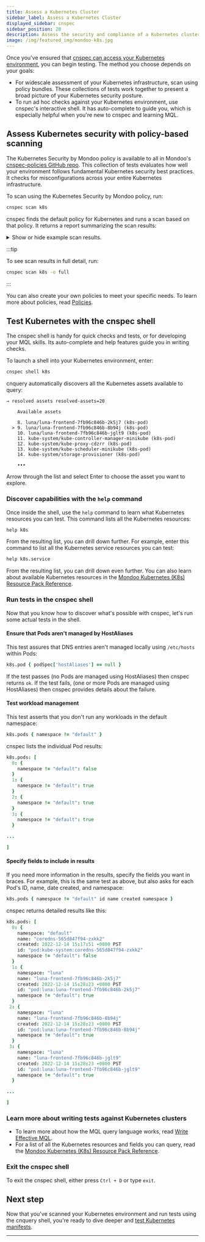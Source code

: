 ```yaml
---
title: Assess a Kubernetes Cluster
sidebar_label: Assess a Kubernetes Cluster
displayed_sidebar: cnspec
sidebar_position: 20
description: Assess the security and compliance of a Kubernetes cluster
image: /img/featured_img/mondoo-k8s.jpg
---
```


Once you've ensured that [cnspec can access your Kubernetes environment](/cnspec/cloud/k8s/), you can begin testing. The method you choose depends on your goals:

- For widescale assessment of your Kubernetes infrastructure, scan using policy bundles. These collections of tests work together to present a broad picture of your Kubernetes security posture.
- To run ad hoc checks against your Kubernetes environment, use cnspec's interactive shell. It has auto-complete to guide you, which is especially helpful when you're new to cnspec and learning MQL.

## Assess Kubernetes security with policy-based scanning

The Kubernetes Security by Mondoo policy is available to all in Mondoo's [cnspec-policies GitHub repo](https://github.com/mondoohq/cnspec-policies/tree/main/core). This collection of tests evaluates how well your environment follows fundamental Kubernetes security best practices. It checks for misconfigurations across your entire Kubernetes infrastructure.

To scan using the Kubernetes Security by Mondoo policy, run:

```bash
cnspec scan k8s
```

cnspec finds the default policy for Kubernetes and runs a scan based on that policy. It returns a report summarizing the scan results:

<details>
<summary>Show or hide example scan results.</summary>

```coffee
→ loaded configuration from /Users/user/.config/mondoo/mondoo.yml using source default
→ using service account credentials
→ discover related assets for 1 asset(s)
→ use cluster name from kube config cluster-name=minikube
→ discovery option auto is used. This will detect the assets: cluster, jobs, cronjobs, pods, statefulsets, deployments, replicasets, daemonsets
→ resolved assets resolved-assets=20
→ connecting to asset K8s Cluster minikube (api)

███████████████████████████████████████████████████████████████████████████ 100% K8s Cluster minikube
→ connecting to asset kube-system/coredns (k8s-object)

███████████████████████████████████████████████████████████████████████████ 100% kube-system/coredns
→ connecting to asset luna/luna-frontend (k8s-object)

███████████████████████████████████████████████████████████████████████████ 100% luna/luna-frontend
→ connecting to asset luna/postgres (k8s-object)

███████████████████████████████████████████████████████████████████████████ 100% luna/postgres
→ connecting to asset kube-system/coredns-565d847f94-zxkk2 (k8s-object)

████████████████████████████████████████████████████████████████ 100% kube-system/coredns-565d847f94-zxkk2
→ connecting to asset kube-system/etcd-minikube (k8s-object)

███████████████████████████████████████████████████████████████████████████ 100% kube-system/etcd-minikube
→ connecting to asset kube-system/kube-apiserver-minikube (k8s-object)

█████████████████████████████████████████████████████████████████ 100% kube-system/kube-apiserver-minikube
→ connecting to asset kube-system/kube-controller-manager-minikube (k8s-object)

████████████████████████████████████████████████████████ 100% kube-system/kube-controller-manager-minikube
→ connecting to asset kube-system/kube-proxy-cdzrr (k8s-object)

████████████████████████████████████████████████████████████████████████ 100% kube-system/kube-proxy-cdzrr
→ connecting to asset kube-system/kube-scheduler-minikube (k8s-object)

█████████████████████████████████████████████████████████████████ 100% kube-system/kube-scheduler-minikube
→ connecting to asset kube-system/storage-provisioner (k8s-object)

█████████████████████████████████████████████████████████████████████ 100% kube-system/storage-provisioner
→ connecting to asset luna/luna-frontend-7fb96c846b-2k5j7 (k8s-object)

█████████████████████████████████████████████████████████████████ 100% luna/luna-frontend-7fb96c846b-2k5j7
→ connecting to asset luna/luna-frontend-7fb96c846b-8b94j (k8s-object)

█████████████████████████████████████████████████████████████████ 100% luna/luna-frontend-7fb96c846b-8b94j
→ connecting to asset luna/luna-frontend-7fb96c846b-jglt9 (k8s-object)

█████████████████████████████████████████████████████████████████ 100% luna/luna-frontend-7fb96c846b-jglt9
→ connecting to asset luna/postgresql-655d75f54b-btbzv (k8s-object)

██████████████████████████████████████████████████████████████████████ 100% luna/postgresql-655d75f54b-btbzv
→ connecting to asset luna/postgresql-655d75f54b-qhhxv (k8s-object)

██████████████████████████████████████████████████████████████████████ 100% luna/postgresql-655d75f54b-qhhxv
→ connecting to asset kube-system/kube-proxy (k8s-object)

███████████████████████████████████████████████████████████████████████████ 100% kube-system/kube-proxy
→ connecting to asset kube-system/coredns-565d847f94 (k8s-object)

██████████████████████████████████████████████████████████████████████ 100% kube-system/coredns-565d847f94
→ connecting to asset luna/luna-frontend-7fb96c846b (k8s-object)

███████████████████████████████████████████████████████████████████████ 100% luna/luna-frontend-7fb96c846b
→ connecting to asset luna/postgresql-655d75f54b (k8s-object)

███████████████████████████████████████████████████████████████████████████ 100% luna/postgresql-655d75f54b


Asset: K8s Cluster minikube
===========================
Data queries:
mondoo.jobEnvironment: {
  id: "client.mondoo.com"
  name: "Mondoo Client"
}
mondoo.version: "8.11.0"
platform.title: "Kubernetes Cluster"
platform.arch: "linux/arm64"
platform.release: "v1.25.3"

Checks:

Asset: kube-system/coredns
==========================
Data queries:
platform.arch: ""
platform.title: "Kubernetes Deployment, Kubernetes Cluster"
platform.release: ""
mondoo.jobEnvironment: {
  id: "client.mondoo.com"
  name: "Mondoo Client"
}
mondoo.version: "8.11.0"

Checks:
✓ Pass:  Container should not mount the CRI-O socket
✓ Pass:  Pod should not run with hostIPC
✓ Pass:  Pod should not run with hostPID
✓ Pass:  Deployments should not bind to a host port
✓ Pass:  Deployments should not run with NET_RAW capability
✕ Fail:  A  80  Container should have a CPU limit
✓ Pass:  Container should request memory
✓ Pass:  Deployments should not run in the default namespace
✓ Pass:  Container should configure a livenessProbe
. Unknown: Pods should not run Kubernetes dashboard
✕ Fail:  A  80  Container should have a memory limit
✓ Pass:  Container should configure a readinessProbe
✓ Pass:  Container should request CPU
✓ Pass:  Pod should not define hostAliases
✕ Fail:  C  40  Container image pull should be consistent
✓ Pass:  Container should not mount the containerd socket
✕ Fail:  F   0  Container should not run as root
✓ Pass:  Pod should not run with the default service account
✓ Pass:  Container should not allow privilege escalation
✓ Pass:  Deployments should mount any host path volumes as read-only
✓ Pass:  Deployments should not run Tiller (Helm v2)
✓ Pass:  Container should use an immutable root filesystem
✓ Pass:  Container should not mount the Docker socket
✓ Pass:  Container should not run as a privileged container
✓ Pass:  Deployments should not run with SYS_ADMIN capability
✓ Pass:  Pod should not run with hostNetwork

Asset: kube-system/coredns-565d847f94
=====================================
Data queries:
platform.title: "Kubernetes ReplicaSet, Kubernetes Cluster"
platform.release: ""
mondoo.jobEnvironment: {
  id: "client.mondoo.com"
  name: "Mondoo Client"
}
mondoo.version: "8.11.0"
platform.arch: ""

Checks:
✓ Pass:  Container should request CPU
✓ Pass:  Container should configure a readinessProbe
✓ Pass:  Container should not mount the containerd socket
✓ Pass:  Pod should not run with hostNetwork
✓ Pass:  Pod should not define hostAliases
✓ Pass:  Container should not mount the Docker socket
✓ Pass:  Container should configure a livenessProbe
✓ Pass:  Pod should not run with hostIPC
✓ Pass:  ReplicaSets should not bind to a host port
✓ Pass:  ReplicaSets should not run with NET_RAW capability
✓ Pass:  Container should have a memory limit
✓ Pass:  Container should not allow privilege escalation
✓ Pass:  ReplicaSets should mount any host path volumes as read-only
✓ Pass:  Container should use an immutable root filesystem
✓ Pass:  Container should not run as a privileged container
✓ Pass:  Pod should not run with the default service account
✓ Pass:  Pod should not run with hostPID
✕ Fail:  C  40  Container image pull should be consistent
✓ Pass:  ReplicaSets should not run in the default namespace
✕ Fail:  F   0  Container should not run as root
✓ Pass:  Container should not mount the CRI-O socket
✓ Pass:  Container should request memory
✓ Pass:  ReplicaSets should not run with SYS_ADMIN capability
✕ Fail:  A  80  Container should have a CPU limit

Asset: kube-system/coredns-565d847f94-zxkk2
===========================================
Data queries:
platform.arch: ""
mondoo.version: "8.11.0"
platform.title: "Kubernetes Pod, Kubernetes Cluster"
mondoo.jobEnvironment: {
  id: "client.mondoo.com"
  name: "Mondoo Client"
}
platform.release: ""

Checks:
✓ Pass:  Container should not mount the Docker socket
✓ Pass:  Pods should have an owner
✓ Pass:  Container should not allow privilege escalation
✓ Pass:  Container should not mount the CRI-O socket
✓ Pass:  Workloads should not run in default namespace
✓ Pass:  Container should not mount the containerd socket
✓ Pass:  Container should not run as a privileged container
✓ Pass:  Pods should not run Kubernetes dashboard
✕ Fail:  A  80  Container should have a CPU limit
✓ Pass:  Pod should not run with hostIPC
✓ Pass:  Pod should not define hostAliases
✓ Pass:  Container should configure a readinessProbe
✓ Pass:  Container should use an immutable root filesystem
✕ Fail:  F   0  Container should not run as root
✕ Fail:  C  40  Container image pull should be consistent
✓ Pass:  Pods should not bind to a host port
✓ Pass:  Pod should not run with hostPID
✓ Pass:  Pod should not run with the default service account
✓ Pass:  Pods should not run Tiller (Helm v2)
✓ Pass:  Container should request CPU
✓ Pass:  Container should configure a livenessProbe
✓ Pass:  Container should have a memory limit
✓ Pass:  Pods should not run with NET_RAW capability
✓ Pass:  Pod should not run with hostNetwork
✓ Pass:  Pods should mount any host path volumes as read-only
✓ Pass:  Pods should not run with SYS_ADMIN capability
✓ Pass:  Pods should not bind to a host port
✓ Pass:  Container should request memory

Asset: kube-system/etcd-minikube
================================
Data queries:
platform.arch: ""
mondoo.jobEnvironment: {
  id: "client.mondoo.com"
  name: "Mondoo Client"
}
platform.title: "Kubernetes Pod, Kubernetes Cluster"
platform.release: ""
mondoo.version: "8.11.0"

Checks:
✕ Fail:  F   0  Container should not run as root
✕ Fail:  D  20  Pods should mount any host path volumes as read-only
✓ Pass:  Container should request memory
✓ Pass:  Pod should not define hostAliases
✕ Fail:  D  20  Pod should not run with hostNetwork
✓ Pass:  Pods should not run with SYS_ADMIN capability
✓ Pass:  Container should not mount the containerd socket
✓ Pass:  Container should not mount the CRI-O socket
✓ Pass:  Container should not mount the Docker socket
✓ Pass:  Pod should not run with hostPID
✓ Pass:  Pod should not run with hostIPC
✕ Fail:  D  20  Pods should not run with NET_RAW capability
✓ Pass:  Container should not run as a privileged container
✓ Pass:  Pods should not bind to a host port
✓ Pass:  Container should configure a livenessProbe
✓ Pass:  Pod should not run with the default service account
✕ Fail:  A  80  Container should have a memory limit
✓ Pass:  Pods should have an owner
✓ Pass:  Container should request CPU
✕ Fail:  C  40  Container image pull should be consistent
✕ Fail:  D  20  Container should use an immutable root filesystem
✓ Pass:  Container should not allow privilege escalation
✓ Pass:  Workloads should not run in default namespace
✕ Fail:  A  80  Container should have a CPU limit
. Unknown: Pods should not run Kubernetes dashboard
. Unknown: Pods should not run Tiller (Helm v2)
✓ Pass:  Pods should not bind to a host port
✕ Fail:  A  80  Container should configure a readinessProbe

Asset: kube-system/kube-apiserver-minikube
==========================================
Data queries:
platform.arch: ""
platform.title: "Kubernetes Pod, Kubernetes Cluster"
platform.release: ""
mondoo.jobEnvironment: {
  id: "client.mondoo.com"
  name: "Mondoo Client"
}
mondoo.version: "8.11.0"

Checks:
. Unknown: Pods should not run Kubernetes dashboard
✕ Fail:  A  80  Container should request memory
✓ Pass:  Workloads should not run in default namespace
✓ Pass:  Pod should not run with hostPID
✓ Pass:  Pod should not run with hostIPC
✕ Fail:  C  40  Container image pull should be consistent
✓ Pass:  Container should configure a livenessProbe
✓ Pass:  Container should request CPU
✓ Pass:  Container should configure a readinessProbe
✓ Pass:  Container should not mount the Docker socket
✓ Pass:  Pods should not bind to a host port
✓ Pass:  Container should not run as a privileged container
✓ Pass:  Pods should have an owner
✓ Pass:  Pods should not run with SYS_ADMIN capability
✓ Pass:  Container should not mount the containerd socket
✕ Fail:  D  20  Pod should not run with hostNetwork
✕ Fail:  F   0  Container should not run as root
✕ Fail:  A  80  Container should have a CPU limit
✓ Pass:  Pods should not bind to a host port
✓ Pass:  Pod should not define hostAliases
✓ Pass:  Container should not allow privilege escalation
✓ Pass:  Pods should mount any host path volumes as read-only
. Unknown: Pods should not run Tiller (Helm v2)
✕ Fail:  A  80  Container should have a memory limit
✓ Pass:  Pod should not run with the default service account
✕ Fail:  D  20  Pods should not run with NET_RAW capability
✓ Pass:  Container should not mount the CRI-O socket
✕ Fail:  D  20  Container should use an immutable root filesystem

Asset: kube-system/kube-controller-manager-minikube
===================================================
Data queries:
platform.arch: ""
mondoo.jobEnvironment: {
  id: "client.mondoo.com"
  name: "Mondoo Client"
}
platform.release: ""
mondoo.version: "8.11.0"
platform.title: "Kubernetes Pod, Kubernetes Cluster"

Checks:
✓ Pass:  Pods should not bind to a host port
✕ Fail:  D  20  Pods should mount any host path volumes as read-only
✓ Pass:  Container should not run as a privileged container
✓ Pass:  Container should not mount the CRI-O socket
✓ Pass:  Workloads should not run in default namespace
✓ Pass:  Pod should not run with the default service account
✕ Fail:  A  80  Container should request memory
. Unknown: Pods should not run Tiller (Helm v2)
✓ Pass:  Pod should not run with hostIPC
✕ Fail:  A  80  Container should have a memory limit
✓ Pass:  Container should configure a livenessProbe
✕ Fail:  C  40  Container image pull should be consistent
✕ Fail:  A  80  Container should configure a readinessProbe
✕ Fail:  D  20  Container should use an immutable root filesystem
✓ Pass:  Pod should not run with hostPID
✓ Pass:  Container should not mount the containerd socket
✓ Pass:  Pods should not bind to a host port
✕ Fail:  D  20  Pods should not run with NET_RAW capability
. Unknown: Pods should not run Kubernetes dashboard
✕ Fail:  F   0  Container should not run as root
✓ Pass:  Pods should not run with SYS_ADMIN capability
✓ Pass:  Container should not mount the Docker socket
✕ Fail:  A  80  Container should have a CPU limit
✓ Pass:  Pods should have an owner
✓ Pass:  Container should request CPU
✕ Fail:  D  20  Pod should not run with hostNetwork
✓ Pass:  Container should not allow privilege escalation
✓ Pass:  Pod should not define hostAliases

Asset: kube-system/kube-proxy
=============================
Data queries:
platform.arch: ""
mondoo.jobEnvironment: {
  id: "client.mondoo.com"
  name: "Mondoo Client"
}
mondoo.version: "8.11.0"
platform.title: "Kubernetes DaemonSet, Kubernetes Cluster"
platform.release: ""

Checks:
✓ Pass:  Pod should not run with hostIPC
✕ Fail:  A  80  Container should have a CPU limit
✓ Pass:  Container should not mount the containerd socket
✕ Fail:  F   0  Container should not run as root
✓ Pass:  DaemonSets should not run with SYS_ADMIN capability
✕ Fail:  A  80  Container should configure a livenessProbe
✕ Fail:  C  40  Container image pull should be consistent
✕ Fail:  D  20  Pod should not run with hostNetwork
✕ Fail:  D  20  Container should use an immutable root filesystem
✓ Pass:  Pod should not run with the default service account
✕ Fail:  A  80  Container should configure a readinessProbe
✕ Fail:  A  80  Container should have a memory limit
✓ Pass:  Container should not allow privilege escalation
✓ Pass:  DaemonSets should not run in the default namespace
✓ Pass:  Pod should not define hostAliases
✕ Fail:  D  20  DaemonSets should not run with NET_RAW capability
✓ Pass:  Pod should not run with hostPID
✓ Pass:  Container should not mount the CRI-O socket
✓ Pass:  Container should not mount the Docker socket
✕ Fail:  A  80  Container should request CPU
✕ Fail:  D  20  DaemonSets should mount any host path volumes as read-only
✕ Fail:  F   0  Container should not run as a privileged container
✕ Fail:  A  80  Container should request memory
✓ Pass:  DaemonSets should not bind to a host port

Asset: kube-system/kube-proxy-cdzrr
===================================
Data queries:
platform.arch: ""
mondoo.jobEnvironment: {
  id: "client.mondoo.com"
  name: "Mondoo Client"
}
mondoo.version: "8.11.0"
platform.release: ""
platform.title: "Kubernetes Pod, Kubernetes Cluster"

Checks:
✓ Pass:  Pod should not run with the default service account
. Unknown: Pods should not run Tiller (Helm v2)
✕ Fail:  A  80  Container should have a memory limit
✓ Pass:  Pods should not run with SYS_ADMIN capability
✕ Fail:  C  40  Container image pull should be consistent
✕ Fail:  D  20  Pods should mount any host path volumes as read-only
✕ Fail:  A  80  Container should configure a livenessProbe
✓ Pass:  Pod should not run with hostPID
✕ Fail:  A  80  Container should request memory
✓ Pass:  Container should not mount the Docker socket
✓ Pass:  Container should not mount the CRI-O socket
✓ Pass:  Pods should not bind to a host port
. Unknown: Pods should not run Kubernetes dashboard
✕ Fail:  D  20  Container should use an immutable root filesystem
✕ Fail:  A  80  Container should request CPU
✓ Pass:  Pod should not define hostAliases
✕ Fail:  D  20  Pod should not run with hostNetwork
✓ Pass:  Container should not allow privilege escalation
✕ Fail:  A  80  Container should configure a readinessProbe
✓ Pass:  Container should not mount the containerd socket
✕ Fail:  D  20  Pods should not run with NET_RAW capability
✓ Pass:  Pods should have an owner
✓ Pass:  Pods should not bind to a host port
✓ Pass:  Pod should not run with hostIPC
✕ Fail:  F   0  Container should not run as root
✕ Fail:  A  80  Container should have a CPU limit
✕ Fail:  F   0  Container should not run as a privileged container
✓ Pass:  Workloads should not run in default namespace

Asset: kube-system/kube-scheduler-minikube
==========================================
Data queries:
platform.release: ""
platform.title: "Kubernetes Pod, Kubernetes Cluster"
mondoo.jobEnvironment: {
  id: "client.mondoo.com"
  name: "Mondoo Client"
}
platform.arch: ""
mondoo.version: "8.11.0"

Checks:
✕ Fail:  A  80  Container should have a CPU limit
✕ Fail:  D  20  Pods should not run with NET_RAW capability
✕ Fail:  A  80  Container should have a memory limit
✓ Pass:  Pods should not bind to a host port
✕ Fail:  D  20  Pod should not run with hostNetwork
✓ Pass:  Pod should not run with the default service account
✓ Pass:  Workloads should not run in default namespace
✕ Fail:  C  40  Container image pull should be consistent
✓ Pass:  Pods should not run with SYS_ADMIN capability
✓ Pass:  Pods should not bind to a host port
✓ Pass:  Pods should mount any host path volumes as read-only
✓ Pass:  Container should request CPU
✓ Pass:  Container should not mount the CRI-O socket
✓ Pass:  Pod should not run with hostPID
✕ Fail:  A  80  Container should configure a readinessProbe
. Unknown: Pods should not run Kubernetes dashboard
✓ Pass:  Container should not mount the Docker socket
✓ Pass:  Pods should have an owner
. Unknown: Pods should not run Tiller (Helm v2)
✓ Pass:  Container should not run as a privileged container
✓ Pass:  Container should not mount the containerd socket
✓ Pass:  Container should not allow privilege escalation
✕ Fail:  A  80  Container should request memory
✓ Pass:  Pod should not define hostAliases
✓ Pass:  Container should configure a livenessProbe
✕ Fail:  F   0  Container should not run as root
✕ Fail:  D  20  Container should use an immutable root filesystem
✓ Pass:  Pod should not run with hostIPC

Asset: kube-system/storage-provisioner
======================================
Data queries:
platform.title: "Kubernetes Pod, Kubernetes Cluster"
platform.arch: ""
mondoo.jobEnvironment: {
  id: "client.mondoo.com"
  name: "Mondoo Client"
}
mondoo.version: "8.11.0"
platform.release: ""

Checks:
✓ Pass:  Pods should not run with SYS_ADMIN capability
. Unknown: Pods should not run Tiller (Helm v2)
. Unknown: Pods should not run Kubernetes dashboard
✕ Fail:  D  20  Pods should not run with NET_RAW capability
✓ Pass:  Container should not mount the CRI-O socket
✓ Pass:  Pods should not bind to a host port
✕ Fail:  C  40  Container image pull should be consistent
✕ Fail:  A  80  Container should have a CPU limit
✕ Fail:  D  20  Pods should mount any host path volumes as read-only
. Skipped: Container should configure a readinessProbe
✕ Fail:  D  20  Container should use an immutable root filesystem
✕ Fail:  D  20  Pod should not run with hostNetwork
✓ Pass:  Pods should not bind to a host port
✓ Pass:  Container should not mount the Docker socket
. Skipped: Container should configure a livenessProbe
✓ Pass:  Pod should not define hostAliases
✕ Fail:  A  80  Container should request CPU
✕ Fail:  A  80  Container should request memory
✓ Pass:  Container should not allow privilege escalation
✓ Pass:  Workloads should not run in default namespace
✕ Fail:  A  80  Container should have a memory limit
✓ Pass:  Container should not run as a privileged container
✓ Pass:  Pod should not run with the default service account
✓ Pass:  Pod should not run with hostIPC
✓ Pass:  Pod should not run with hostPID
✕ Fail:  C  50  Pods should have an owner
✕ Fail:  F   0  Container should not run as root
✓ Pass:  Container should not mount the containerd socket

Asset: luna/luna-frontend
=========================
Data queries:
platform.arch: ""
platform.release: ""
platform.title: "Kubernetes Deployment, Kubernetes Cluster"
mondoo.version: "8.11.0"
mondoo.jobEnvironment: {
  id: "client.mondoo.com"
  name: "Mondoo Client"
}

Checks:
✓ Pass:  Pod should not run with hostNetwork
✕ Fail:  A  80  Container should request CPU
✓ Pass:  Deployments should not run in the default namespace
✕ Fail:  A  80  Container should request memory
✕ Fail:  A  80  Container should configure a readinessProbe
✕ Fail:  C  40  Container image pull should be consistent
✕ Fail:  A  80  Container should have a CPU limit
✓ Pass:  Container should not mount the Docker socket
✕ Fail:  F   0  Container should not run as root
✓ Pass:  Container should not mount the CRI-O socket
✓ Pass:  Container should not mount the containerd socket
✓ Pass:  Pod should not run with the default service account
. Unknown: Pods should not run Kubernetes dashboard
✓ Pass:  Pod should not run with hostIPC
✓ Pass:  Deployments should not bind to a host port
✓ Pass:  Pod should not define hostAliases
✓ Pass:  Pod should not run with hostPID
✕ Fail:  D  20  Container should use an immutable root filesystem
✕ Fail:  D  20  Deployments should not run with NET_RAW capability
✕ Fail:  A  80  Container should configure a livenessProbe
✓ Pass:  Container should not allow privilege escalation
. Unknown: Deployments should not run Tiller (Helm v2)
✕ Fail:  A  80  Container should have a memory limit
✓ Pass:  Deployments should mount any host path volumes as read-only
✓ Pass:  Container should not run as a privileged container
✓ Pass:  Deployments should not run with SYS_ADMIN capability

Asset: luna/luna-frontend-7fb96c846b
====================================
Data queries:
mondoo.version: "8.11.0"
platform.arch: ""
platform.release: ""
mondoo.jobEnvironment: {
  id: "client.mondoo.com"
  name: "Mondoo Client"
}
platform.title: "Kubernetes ReplicaSet, Kubernetes Cluster"

Checks:
✕ Fail:  A  80  Container should have a memory limit
✕ Fail:  A  80  Container should request CPU
✓ Pass:  Pod should not run with hostPID
✕ Fail:  D  20  ReplicaSets should not run with NET_RAW capability
✕ Fail:  D  20  Container should use an immutable root filesystem
✓ Pass:  Container should not mount the containerd socket
✓ Pass:  Container should not mount the CRI-O socket
✕ Fail:  A  80  Container should configure a readinessProbe
✓ Pass:  ReplicaSets should not run in the default namespace
✕ Fail:  A  80  Container should request memory
✓ Pass:  Pod should not run with hostIPC
✓ Pass:  ReplicaSets should not run with SYS_ADMIN capability
✕ Fail:  A  80  Container should configure a livenessProbe
✓ Pass:  Container should not allow privilege escalation
✕ Fail:  F   0  Container should not run as root
✓ Pass:  Pod should not define hostAliases
✓ Pass:  Pod should not run with the default service account
✕ Fail:  A  80  Container should have a CPU limit
✓ Pass:  Pod should not run with hostNetwork
✓ Pass:  Container should not mount the Docker socket
✓ Pass:  ReplicaSets should mount any host path volumes as read-only
✓ Pass:  ReplicaSets should not bind to a host port
✕ Fail:  C  40  Container image pull should be consistent
✓ Pass:  Container should not run as a privileged container

Asset: luna/luna-frontend-7fb96c846b-2k5j7
==========================================
Data queries:
mondoo.jobEnvironment: {
  id: "client.mondoo.com"
  name: "Mondoo Client"
}
platform.release: ""
platform.title: "Kubernetes Pod, Kubernetes Cluster"
platform.arch: ""
mondoo.version: "8.11.0"

Checks:
✓ Pass:  Container should not mount the Docker socket
✓ Pass:  Pod should not run with hostIPC
✓ Pass:  Workloads should not run in default namespace
. Unknown: Pods should not run Tiller (Helm v2)
✓ Pass:  Pods should not bind to a host port
✓ Pass:  Container should not allow privilege escalation
✓ Pass:  Pods should not run with SYS_ADMIN capability
✓ Pass:  Pod should not run with hostNetwork
✕ Fail:  A  80  Container should have a memory limit
✕ Fail:  F   0  Container should not run as root
✕ Fail:  C  40  Container image pull should be consistent
✓ Pass:  Pod should not run with hostPID
✓ Pass:  Container should not mount the containerd socket
✓ Pass:  Pods should mount any host path volumes as read-only
✕ Fail:  A  80  Container should configure a livenessProbe
✕ Fail:  D  20  Container should use an immutable root filesystem
✓ Pass:  Container should not mount the CRI-O socket
✕ Fail:  A  80  Container should request CPU
✓ Pass:  Container should not run as a privileged container
✕ Fail:  D  20  Pods should not run with NET_RAW capability
✕ Fail:  A  80  Container should configure a readinessProbe
✓ Pass:  Pod should not define hostAliases
✕ Fail:  A  80  Container should have a CPU limit
✕ Fail:  A  80  Container should request memory
✓ Pass:  Pods should not bind to a host port
✕ Fail:  B  70  Pod should not run with the default service account
. Unknown: Pods should not run Kubernetes dashboard
✓ Pass:  Pods should have an owner

Asset: luna/luna-frontend-7fb96c846b-8b94j
==========================================
Data queries:
mondoo.version: "8.11.0"
mondoo.jobEnvironment: {
  id: "client.mondoo.com"
  name: "Mondoo Client"
}
platform.arch: ""
platform.title: "Kubernetes Pod, Kubernetes Cluster"
platform.release: ""

Checks:
✓ Pass:  Pods should not bind to a host port
✕ Fail:  A  80  Container should have a memory limit
✕ Fail:  C  40  Container image pull should be consistent
✕ Fail:  B  70  Pod should not run with the default service account
✓ Pass:  Pod should not run with hostNetwork
✕ Fail:  A  80  Container should configure a livenessProbe
✓ Pass:  Container should not allow privilege escalation
. Unknown: Pods should not run Kubernetes dashboard
✓ Pass:  Container should not mount the containerd socket
✓ Pass:  Container should not mount the CRI-O socket
✕ Fail:  D  20  Pods should not run with NET_RAW capability
. Unknown: Pods should not run Tiller (Helm v2)
✕ Fail:  A  80  Container should configure a readinessProbe
✓ Pass:  Pods should not bind to a host port
✕ Fail:  A  80  Container should request memory
✓ Pass:  Pods should have an owner
✓ Pass:  Workloads should not run in default namespace
✓ Pass:  Pod should not run with hostIPC
✓ Pass:  Container should not mount the Docker socket
✓ Pass:  Pod should not run with hostPID
✕ Fail:  D  20  Container should use an immutable root filesystem
✓ Pass:  Pods should not run with SYS_ADMIN capability
✓ Pass:  Pods should mount any host path volumes as read-only
✕ Fail:  A  80  Container should request CPU
✓ Pass:  Pod should not define hostAliases
✕ Fail:  F   0  Container should not run as root
✓ Pass:  Container should not run as a privileged container
✕ Fail:  A  80  Container should have a CPU limit

Asset: luna/luna-frontend-7fb96c846b-jglt9
==========================================
Data queries:
platform.arch: ""
platform.release: ""
mondoo.jobEnvironment: {
  id: "client.mondoo.com"
  name: "Mondoo Client"
}
platform.title: "Kubernetes Pod, Kubernetes Cluster"
mondoo.version: "8.11.0"

Checks:
✕ Fail:  D  20  Pods should not run with NET_RAW capability
✕ Fail:  A  80  Container should configure a livenessProbe
✕ Fail:  A  80  Container should request memory
. Unknown: Pods should not run Kubernetes dashboard
✓ Pass:  Container should not mount the Docker socket
✓ Pass:  Container should not mount the CRI-O socket
✓ Pass:  Pods should have an owner
. Unknown: Pods should not run Tiller (Helm v2)
✓ Pass:  Pod should not define hostAliases
✕ Fail:  A  80  Container should have a CPU limit
✓ Pass:  Pod should not run with hostNetwork
✕ Fail:  C  40  Container image pull should be consistent
✕ Fail:  A  80  Container should have a memory limit
✕ Fail:  F   0  Container should not run as root
✓ Pass:  Container should not run as a privileged container
✓ Pass:  Pods should not run with SYS_ADMIN capability
✕ Fail:  B  70  Pod should not run with the default service account
✓ Pass:  Pod should not run with hostIPC
✕ Fail:  A  80  Container should configure a readinessProbe
✓ Pass:  Container should not mount the containerd socket
✓ Pass:  Pods should not bind to a host port
✕ Fail:  A  80  Container should request CPU
✓ Pass:  Pods should mount any host path volumes as read-only
✓ Pass:  Container should not allow privilege escalation
✓ Pass:  Pods should not bind to a host port
✕ Fail:  D  20  Container should use an immutable root filesystem
✓ Pass:  Workloads should not run in default namespace
✓ Pass:  Pod should not run with hostPID

Asset: luna/postgresql
======================
Data queries:
platform.arch: ""
mondoo.jobEnvironment: {
  id: "client.mondoo.com"
  name: "Mondoo Client"
}
platform.title: "Kubernetes Deployment, Kubernetes Cluster"
mondoo.version: "8.11.0"
platform.release: ""

Checks:
✓ Pass:  Deployments should not bind to a host port
✕ Fail:  A  80  Container should request memory
✓ Pass:  Pod should not run with hostNetwork
✓ Pass:  Pod should not define hostAliases
. Unknown: Deployments should not run Tiller (Helm v2)
✓ Pass:  Deployments should mount any host path volumes as read-only
✓ Pass:  Deployments should not run with SYS_ADMIN capability
✓ Pass:  Deployments should not run in the default namespace
✓ Pass:  Container should not mount the CRI-O socket
✕ Fail:  F   0  Container should not run as root
✕ Fail:  D  20  Deployments should not run with NET_RAW capability
✕ Fail:  A  80  Container should have a memory limit
✕ Fail:  D  20  Container should use an immutable root filesystem
✓ Pass:  Container should not mount the Docker socket
✕ Fail:  A  80  Container should request CPU
. Unknown: Pods should not run Kubernetes dashboard
✓ Pass:  Pod should not run with hostIPC
✕ Fail:  C  40  Container image pull should be consistent
✓ Pass:  Container should not mount the containerd socket
✕ Fail:  A  80  Container should have a CPU limit
✓ Pass:  Pod should not run with hostPID
✓ Pass:  Container should not run as a privileged container
✓ Pass:  Container should not allow privilege escalation
✕ Fail:  A  80  Container should configure a livenessProbe
✓ Pass:  Pod should not run with the default service account
✕ Fail:  A  80  Container should configure a readinessProbe

Asset: luna/postgresql-655d75f54b
=================================
Data queries:
mondoo.version: "8.11.0"
mondoo.jobEnvironment: {
  id: "client.mondoo.com"
  name: "Mondoo Client"
}
platform.arch: ""
platform.title: "Kubernetes ReplicaSet, Kubernetes Cluster"
platform.release: ""

Checks:
✓ Pass:  Container should not run as a privileged container
✓ Pass:  Pod should not run with hostPID
✕ Fail:  A  80  Container should request memory
✕ Fail:  A  80  Container should configure a readinessProbe
✓ Pass:  Pod should not define hostAliases
✓ Pass:  ReplicaSets should not bind to a host port
✓ Pass:  Pod should not run with hostNetwork
✓ Pass:  ReplicaSets should mount any host path volumes as read-only
✕ Fail:  A  80  Container should have a memory limit
✓ Pass:  ReplicaSets should not run with SYS_ADMIN capability
✕ Fail:  C  40  Container image pull should be consistent
✕ Fail:  A  80  Container should have a CPU limit
✕ Fail:  D  20  Container should use an immutable root filesystem
✕ Fail:  D  20  ReplicaSets should not run with NET_RAW capability
✓ Pass:  ReplicaSets should not run in the default namespace
✓ Pass:  Container should not mount the containerd socket
✓ Pass:  Container should not allow privilege escalation
✕ Fail:  F   0  Container should not run as root
✓ Pass:  Container should not mount the Docker socket
✕ Fail:  A  80  Container should request CPU
✕ Fail:  A  80  Container should configure a livenessProbe
✓ Pass:  Pod should not run with hostIPC
✓ Pass:  Container should not mount the CRI-O socket
✓ Pass:  Pod should not run with the default service account

Asset: luna/postgresql-655d75f54b-btbzv
=======================================
Data queries:
mondoo.jobEnvironment: {
  id: "client.mondoo.com"
  name: "Mondoo Client"
}
platform.title: "Kubernetes Pod, Kubernetes Cluster"
mondoo.version: "8.11.0"
platform.release: ""
platform.arch: ""

Checks:
✕ Fail:  C  40  Container image pull should be consistent
. Unknown: Pods should not run Kubernetes dashboard
✓ Pass:  Pods should mount any host path volumes as read-only
✓ Pass:  Container should not run as a privileged container
✓ Pass:  Pods should have an owner
. Unknown: Pods should not run Tiller (Helm v2)
✕ Fail:  A  80  Container should request memory
✓ Pass:  Pods should not bind to a host port
✕ Fail:  A  80  Container should configure a livenessProbe
✕ Fail:  B  70  Pod should not run with the default service account
✓ Pass:  Container should not mount the Docker socket
✕ Fail:  A  80  Container should configure a readinessProbe
✕ Fail:  D  20  Pods should not run with NET_RAW capability
✓ Pass:  Pod should not run with hostNetwork
✕ Fail:  A  80  Container should have a CPU limit
✓ Pass:  Pod should not run with hostPID
✓ Pass:  Container should not mount the containerd socket
✕ Fail:  A  80  Container should have a memory limit
✓ Pass:  Pod should not define hostAliases
✓ Pass:  Container should not allow privilege escalation
✕ Fail:  A  80  Container should request CPU
✓ Pass:  Pods should not bind to a host port
✕ Fail:  F   0  Container should not run as root
✓ Pass:  Workloads should not run in default namespace
✓ Pass:  Pods should not run with SYS_ADMIN capability
✓ Pass:  Pod should not run with hostIPC
✓ Pass:  Container should not mount the CRI-O socket
✕ Fail:  D  20  Container should use an immutable root filesystem

Asset: luna/postgresql-655d75f54b-qhhxv
=======================================
Data queries:
platform.release: ""
mondoo.version: "8.11.0"
platform.title: "Kubernetes Pod, Kubernetes Cluster"
platform.arch: ""
mondoo.jobEnvironment: {
  id: "client.mondoo.com"
  name: "Mondoo Client"
}

Checks:
✕ Fail:  D  20  Container should use an immutable root filesystem
✓ Pass:  Pods should not bind to a host port
✕ Fail:  A  80  Container should have a memory limit
✓ Pass:  Pod should not run with hostNetwork
✓ Pass:  Pods should not run with SYS_ADMIN capability
✕ Fail:  F   0  Container should not run as root
✓ Pass:  Pods should mount any host path volumes as read-only
✓ Pass:  Container should not mount the Docker socket
✕ Fail:  C  40  Container image pull should be consistent
. Unknown: Pods should not run Tiller (Helm v2)
✓ Pass:  Pod should not run with hostPID
✓ Pass:  Pod should not define hostAliases
✓ Pass:  Pod should not run with hostIPC
. Unknown: Pods should not run Kubernetes dashboard
✕ Fail:  A  80  Container should configure a readinessProbe
✕ Fail:  A  80  Container should configure a livenessProbe
✕ Fail:  A  80  Container should request memory
✓ Pass:  Container should not mount the containerd socket
✓ Pass:  Workloads should not run in default namespace
✓ Pass:  Pods should not bind to a host port
✓ Pass:  Container should not run as a privileged container
✓ Pass:  Pods should have an owner
✓ Pass:  Container should not allow privilege escalation
✕ Fail:  B  70  Pod should not run with the default service account
✕ Fail:  A  80  Container should request CPU
✕ Fail:  A  80  Container should have a CPU limit
✓ Pass:  Container should not mount the CRI-O socket
✕ Fail:  D  20  Pods should not run with NET_RAW capability
```

</details>

:::tip

To see scan results in full detail, run:

```bash
cnspec scan k8s -o full
```

:::

You can also create your own policies to meet your specific needs. To learn more about policies, read [Policies](/cnspec/cnspec-policies/).

## Test Kubernetes with the cnspec shell

The cnspec shell is handy for quick checks and tests, or for developing your MQL skills. Its auto-complete and help features guide you in writing checks.

To launch a shell into your Kubernetes environment, enter:

```bash
cnspec shell k8s
```

cnquery automatically discovers all the Kubernetes assets available to query:

```text
→ resolved assets resolved-assets=20

    Available assets

    8. luna/luna-frontend-7fb96c846b-2k5j7 (k8s-pod)
  > 9. luna/luna-frontend-7fb96c846b-8b94j (k8s-pod)
    10. luna/luna-frontend-7fb96c846b-jglt9 (k8s-pod)
    11. kube-system/kube-controller-manager-minikube (k8s-pod)
    12. kube-system/kube-proxy-cdzrr (k8s-pod)
    13. kube-system/kube-scheduler-minikube (k8s-pod)
    14. kube-system/storage-provisioner (k8s-pod)

    •••
```

Arrow through the list and select Enter to choose the asset you want to explore.

### Discover capabilities with the `help` command

Once inside the shell, use the `help` command to learn what Kubernetes resources you can test. This command lists all the Kubernetes resources:

```coffee
help k8s
```

From the resulting list, you can drill down further. For example, enter this command to list all the Kubernetes service resources you can test:

```coffee
help k8s.service
```

From the resulting list, you can drill down even further. You can also learn about available Kubernetes resources in the [Mondoo Kubernetes (K8s) Resource Pack Reference](/mql/resources/k8s-pack/).

### Run tests in the cnspec shell

Now that you know how to discover what's possible with cnspec, let's run some actual tests in the shell.

#### Ensure that Pods aren't managed by HostAliases

This test assures that DNS entries aren't managed locally using `/etc/hosts` within Pods:

```coffee
k8s.pod { podSpec['hostAliases'] == null }
```

If the test passes (no Pods are managed using HostAliases) then cnspec returns `ok`. If the test fails, (one or more Pods are managed using HostAliases) then cnspec provides details about the failure.

#### Test workload management

This test asserts that you don't run any workloads in the default namespace:

```coffee
k8s.pods { namespace != "default" }
```

cnspec lists the individual Pod results:

```coffee
k8s.pods: [
  0: {
    namespace != "default": false
  }
  1: {
    namespace != "default": true
  }
  2: {
    namespace != "default": true
  }
  3: {
    namespace != "default": true
  }

...

]
```

#### Specify fields to include in results

If you need more information in the results, specify the fields you want in braces. For example, this is the same test as above, but also asks for each Pod's ID, name, date created, and namespace:

```coffee
k8s.pods { namespace != "default" id name created namespace }
```

cnspec returns detailed results like this:

```coffee
k8s.pods: [
  0: {
    namespace: "default"
    name: "coredns-565d847f94-zxkk2"
    created: 2022-12-14 15:17:51 -0800 PST
    id: "pod:kube-system:coredns-565d847f94-zxkk2"
    namespace != "default": false
  }
  1: {
    namespace: "luna"
    name: "luna-frontend-7fb96c846b-2k5j7"
    created: 2022-12-14 15:28:23 -0800 PST
    id: "pod:luna:luna-frontend-7fb96c846b-2k5j7"
    namespace != "default": true
  }
 2: {
    namespace: "luna"
    name: "luna-frontend-7fb96c846b-8b94j"
    created: 2022-12-14 15:28:23 -0800 PST
    id: "pod:luna:luna-frontend-7fb96c846b-8b94j"
    namespace != "default": true
  }
 3: {
    namespace: "luna"
    name: "luna-frontend-7fb96c846b-jglt9"
    created: 2022-12-14 15:28:23 -0800 PST
    id: "pod:luna:luna-frontend-7fb96c846b-jglt9"
    namespace != "default": true
  }

...

]
```

### Learn more about writing tests against Kubernetes clusters

- To learn more about how the MQL query language works, read [Write Effective MQL](/mql/mql.write/).
- For a list of all the Kubernetes resources and fields you can query, read the [Mondoo Kubernetes (K8s) Resource Pack Reference](/mql/resources/k8s-pack/).

### Exit the cnspec shell

To exit the cnspec shell, either press `Ctrl + D` or type `exit`.

## Next step

Now that you've scanned your Kubernetes environment and run tests using the cnquery shell, you're ready to dive deeper and [test Kubernetes manifests](/cnspec/cloud/k8s/manifest/).

---
